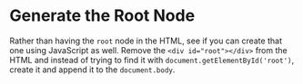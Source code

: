 # Generate the Root Node

<EpicVideo url="https://www.epicreact.dev/workshops/react-fundamentals/generate-the-root-node" />

Rather than having the `root` node in the HTML, see if you can create that one
using JavaScript as well. Remove the `<div id="root"></div>` from the HTML and
instead of trying to find it with `document.getElementById('root')`, create it
and append it to the `document.body`.
